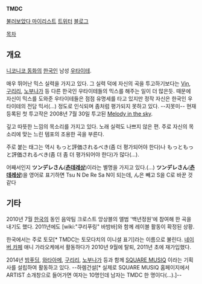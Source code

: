 '''TMDC'''

[http://www.nicovideo.jp/mylist/20979154 불러보았다 마이리스트]
[http://twitter.com/Tonuts_TMDC 트위터]
[http://blog.naver.com/tmdc_1 블로그]

[[목차]]
== 개요 ==
[[니코니코 동화]]의 [[한국인]] 남성 [[우타이테]].

매우 뛰어난 믹스 실력을 가지고 있다. 그 실력 덕에 자신의 곡을 투고하기보다는 [[Vin]], [[구리리]], [[노부나가]] 등 다른 한국인 우타이테들의 믹스를 해주는 일이 더 많은듯. 때문에 자신이 믹스를 도와준 우타이테들은 점점 유명세를 타고 있지만 정작 자신은 한국인 우타이테의 전담 믹서(…) 정도로 인식되며 좀처럼 평가되지 못하고 있다. --지못미-- 현재 등록된 첫 투고작은 2008년 7월 30일 투고된 [[Melody in the sky]].

깊고 따뜻한 느낌의 목소리를 가지고 있다. 노래 실력도 나쁘지 않은 편. 주로 자신의 목소리에 맞는 느린 템포의 조용한 곡을 부른다.

주로 붙는 태그는 역시 もっと評価されるべき(좀 더 평가되어야 한다)나 もっともっと評価されるべき(좀 더 좀 더 평가되어야 한다)가 많다(…).

어째서인지 '''ツンデレさん'''('''[[츤데레]]상''')이라는 별명을 가지고 있다.(…)
'''ツンデレさん'''('''[[츤데레]]상''')을 영어로 표기하면 Tsu N De Re Sa N이 되는데, ん은 빼고 S을 C로 바꾼 것 같다

== 기타 ==
2010년 7월 [[한국]]의 동인 음악팀 크로스트 앙상블의 앨범 '백년정원'에 참여해 한 곡을 내기도 했다. 2011년에도 [wiki:"쿠리푸링" 바밤바]와 함께 레이블 활동이 확정된 상황.

한국에서는 주로 토모[* TMDC는 토모다치의 이니셜 표기]라는 이름으로 불린다. [[네이버 카페]] 애니 가라오케에서 활동하다가 2010년 9월에 탈퇴, 2011년 초에 재가입했다.


2014년 [[밤푸딩]], [[와타아메]], [[구리리]], [[노부나가]] 등과 함께 [[SQUARE MUSIQ]] 이라는 기획사를 설립하여 활동하고 있다. --하렘건설[* 실제로 SQUARE MUSIQ 홈페이지에서 ARTIST 소개창으로 들어가면 여자는 10명인데 남자는 TMDC 한 명이다(…).]--
